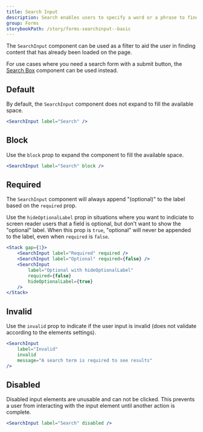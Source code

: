 ```yaml
---
title: Search Input
description: Search enables users to specify a word or a phrase to find relevant pieces of content.
group: Forms
storybookPath: /story/forms-searchinput--basic
---
```


The `SearchInput` component can be used as a filter to aid the user in finding content that has already been loaded on the page.

For use cases where you need a search form with a submit button, the [Search Box](/components/search-box) component can be used instead.

## Default

By default, the `SearchInput` component does not expand to fill the available space.

```jsx live
<SearchInput label="Search" />
```

## Block

Use the `block` prop to expand the component to fill the available space.

```jsx live
<SearchInput label="Search" block />
```

## Required

The `SearchInput` component will always append "(optional)" to the label based on the `required` prop.

Use the `hideOptionalLabel` prop in situations where you want to indiciate to screen reader users that a field is optional, but don't want to show the "optional" label. When this prop is `true`, "optional" will never be appended to the label, even when `required` is `false`.

```jsx live
<Stack gap={1}>
	<SearchInput label="Required" required />
	<SearchInput label="Optional" required={false} />
	<SearchInput
		label="Optional with hideOptionalLabel"
		required={false}
		hideOptionalLabel={true}
	/>
</Stack>
```

## Invalid

Use the `invalid` prop to indicate if the user input is invalid (does not validate according to the elements settings).

```jsx live
<SearchInput
	label="Invalid"
	invalid
	message="A search term is required to see results"
/>
```

## Disabled

Disabled input elements are unusable and can not be clicked. This prevents a user from interacting with the input element until another action is complete.

```jsx live
<SearchInput label="Search" disabled />
```

